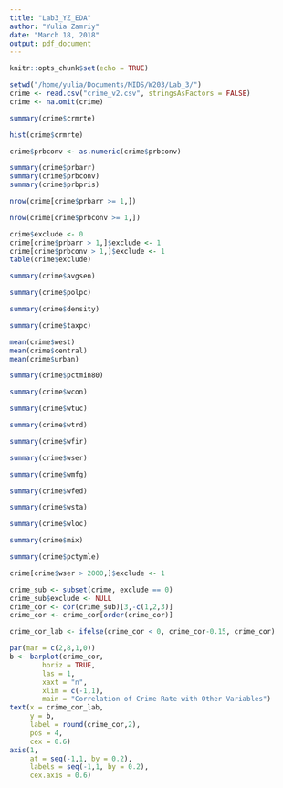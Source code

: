 ```yaml
---
title: "Lab3_YZ_EDA"
author: "Yulia Zamriy"
date: "March 18, 2018"
output: pdf_document
---
```


```r
knitr::opts_chunk$set(echo = TRUE)
```

```r
setwd("/home/yulia/Documents/MIDS/W203/Lab_3/")
crime <- read.csv("crime_v2.csv", stringsAsFactors = FALSE)
crime <- na.omit(crime)
```

```r
summary(crime$crmrte)
```

```r
hist(crime$crmrte)
```

```r
crime$prbconv <- as.numeric(crime$prbconv)
```


```r
summary(crime$prbarr)
summary(crime$prbconv)
summary(crime$prbpris)
```

```r
nrow(crime[crime$prbarr >= 1,])
```
```r
nrow(crime[crime$prbconv >= 1,])
```

```r
crime$exclude <- 0
crime[crime$prbarr > 1,]$exclude <- 1
crime[crime$prbconv > 1,]$exclude <- 1
table(crime$exclude)
```

```r
summary(crime$avgsen)
```
```r
summary(crime$polpc)
```

```r
summary(crime$density)
```

```r
summary(crime$taxpc)
```

```r
mean(crime$west)
mean(crime$central)
mean(crime$urban)
```

```r
summary(crime$pctmin80)
```

```r
summary(crime$wcon)
```

```r
summary(crime$wtuc)
```

```r
summary(crime$wtrd)
```

```r
summary(crime$wfir)
```

```r
summary(crime$wser)
```

```r
summary(crime$wmfg)
```

```r
summary(crime$wfed)
```

```r
summary(crime$wsta)
```

```r
summary(crime$wloc)
```

```r
summary(crime$mix)
```

```r
summary(crime$pctymle)
```

```r
crime[crime$wser > 2000,]$exclude <- 1
```

```r
crime_sub <- subset(crime, exclude == 0)
crime_sub$exclude <- NULL
crime_cor <- cor(crime_sub)[3,-c(1,2,3)]
crime_cor <- crime_cor[order(crime_cor)]
```

```r

crime_cor_lab <- ifelse(crime_cor < 0, crime_cor-0.15, crime_cor)

par(mar = c(2,8,1,0))
b <- barplot(crime_cor,
        horiz = TRUE,
        las = 1,
        xaxt = "n",
        xlim = c(-1,1),
        main = "Correlation of Crime Rate with Other Variables")
text(x = crime_cor_lab, 
     y = b, 
     label = round(crime_cor,2), 
     pos = 4, 
     cex = 0.6)
axis(1, 
     at = seq(-1,1, by = 0.2), 
     labels = seq(-1,1, by = 0.2),
     cex.axis = 0.6)
```


